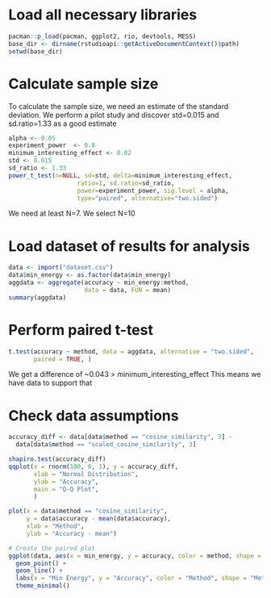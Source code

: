 # Load all necessary libraries
```r
pacman::p_load(pacman, ggplot2, rio, devtools, MESS)
base_dir <- dirname(rstudioapi::getActiveDocumentContext()$path)
setwd(base_dir)
```

# Calculate sample size
To calculate the sample size, we need an estimate of the standard deviation.
We perform a pilot study and discover std=0.015 and sd.ratio=1.33 as a good
estimate

```r
alpha <- 0.05
experiment_power  <- 0.8
minimum_interesting_effect <- 0.02
std <- 0.015
sd_ratio <- 1.33
power_t_test(n=NULL, sd=std, delta=minimum_interesting_effect,
                   ratio=1, sd.ratio=sd_ratio,
                   power=experiment_power, sig.level = alpha,
                   type="paired", alternative="two.sided")

```
We need at least N=7. We select N=10

# Load dataset of results for analysis
```r
data <- import("dataset.csv")
data$min_energy <- as.factor(data$min_energy)
aggdata <- aggregate(accuracy ~ min_energy:method,
                     data = data, FUN = mean)
summary(aggdata)
```

# Perform paired t-test

```r
t.test(accuracy ~ method, data = aggdata, alternative = "two.sided",
       paired = TRUE, )
```

We get a difference of ~0.043 > minimum_interesting_effect
This means we have data to support that 


# Check data assumptions
```r
accuracy_diff <- data[data$method == "cosine_similarity", 3] -
  data[data$method == "scaled_cosine_similarity", 3]

shapiro.test(accuracy_diff)
qqplot(x = rnorm(100, 0, 1), y = accuracy_diff,
       xlab = "Normal Distribution",
       ylab = "Accuracy",
       main = "Q-Q Plot",
       )

plot(x = data$method == "cosine_similarity",
     y = data$accuracy - mean(data$accuracy),
     xlab = "Method",
     ylab = "Accuracy - mean")

```


```r
# Create the paired plot
ggplot(data, aes(x = min_energy, y = accuracy, color = method, shape = method))+
  geom_point() +
  geom_line() +
  labs(x = "Min Energy", y = "Accuracy", color = "Method", shape = "Method") +
  theme_minimal()
```

